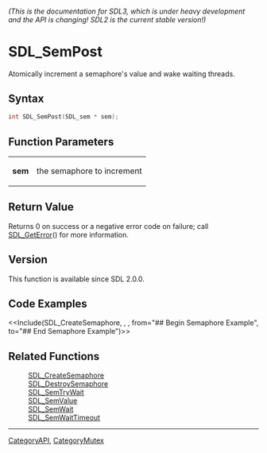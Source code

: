 ====== (This is the documentation for SDL3, which is under heavy development and the API is changing! SDL2 is the current stable version!) ======
= SDL_SemPost =

Atomically increment a semaphore's value and wake waiting threads.

== Syntax ==

<syntaxhighlight lang='c'>
int SDL_SemPost(SDL_sem * sem);
</syntaxhighlight>

== Function Parameters ==

{|
|'''sem'''
|the semaphore to increment
|}

== Return Value ==

Returns 0 on success or a negative error code on failure; call
[[SDL_GetError]]() for more information.

== Version ==

This function is available since SDL 2.0.0.

== Code Examples ==

<<Include(SDL_CreateSemaphore, , , from="## Begin Semaphore Example", to="## End Semaphore Example")>>

== Related Functions ==

:[[SDL_CreateSemaphore]]
:[[SDL_DestroySemaphore]]
:[[SDL_SemTryWait]]
:[[SDL_SemValue]]
:[[SDL_SemWait]]
:[[SDL_SemWaitTimeout]]

----
[[CategoryAPI]], [[CategoryMutex]]


